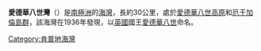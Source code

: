 '''愛德華八世灣'''（{{lang-en|Edward VIII Bay}}）是[[南極洲|南極洲]]的[[海灣|海灣]]，長約30公里，處於[[愛德華八世高原|愛德華八世高原]]和[[厄于加倫島群|厄于加倫島群]]，該海灣在1936年發現，以[[英國|英國]]國王[[愛德華八世|愛德華八世]]命名。

{{coord|66|50|S|57|0|E|source:GNIS|display=title}}

{{DEFAULTSORT:Edward VIII Bay}}
[[Category:肯普地海灣|Category:肯普地海灣]]


{{KempLand-geo-stub}}